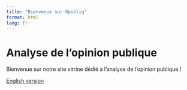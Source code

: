 ```yaml
---
title: "Bienvenue sur Opubliq"
format: html
lang: fr
---
```


# Analyse de l'opinion publique
Bienvenue sur notre site vitrine dédié à l'analyse de l'opinion publique !

[English version](../en/index.html)